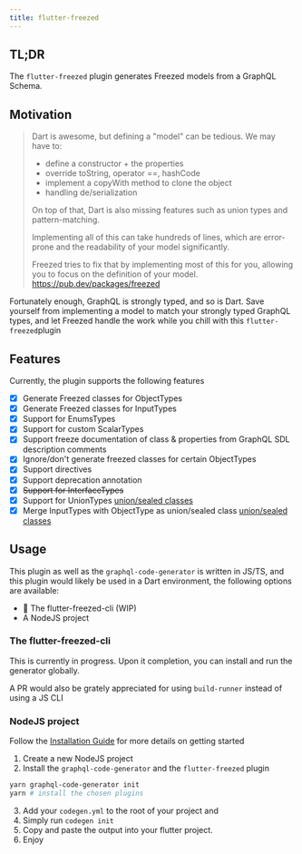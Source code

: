```yaml
---
title: flutter-freezed
---
```



<PluginHeader />


## TL;DR

The `flutter-freezed` plugin generates Freezed models from a GraphQL Schema.

## Motivation

> Dart is awesome, but defining a "model" can be tedious. We may have to:
>
> - define a constructor + the properties
> - override toString, operator ==, hashCode
> - implement a copyWith method to clone the object
> - handling de/serialization
>
> On top of that, Dart is also missing features such as union types and pattern-matching.
>
> Implementing all of this can take hundreds of lines, which are error-prone and the readability of your model significantly.
>
> Freezed tries to fix that by implementing most of this for you, allowing you to focus on the definition of your model.
> https://pub.dev/packages/freezed

Fortunately enough, GraphQL is strongly typed, and so is Dart.
Save yourself from implementing a model to match your strongly typed GraphQL types, and let Freezed handle the work while you chill with this `flutter-freezed`plugin

## Features
Currently, the plugin  supports the following features
- [x] Generate Freezed classes for ObjectTypes
- [x] Generate Freezed classes for InputTypes
- [x] Support for EnumsTypes
- [x] Support for custom ScalarTypes
- [x] Support freeze documentation of class & properties from GraphQL SDL description comments
- [x] Ignore/don't generate freezed classes for certain ObjectTypes
- [x] Support directives
- [x] Support deprecation annotation
- [x] ~~Support for InterfaceTypes~~
- [x] Support for UnionTypes [union/sealed classes](https://pub.dev/packages/freezed#unionssealed-classes)
- [x] Merge InputTypes with ObjectType as union/sealed class [union/sealed classes](https://pub.dev/packages/freezed#unionssealed-classes)

## Usage

This plugin as well as the `graphql-code-generator` is written in JS/TS, and this plugin would likely be used in a Dart environment, the following options are available:

- 🚧 The flutter-freezed-cli (WIP)
- A NodeJS project

### The flutter-freezed-cli
This is currently in progress. Upon it completion, you can install and run the generator globally.

A PR would also be grately appreciated for using `build-runner` instead of using a JS CLI

### NodeJS project
Follow the [Installation Guide](https://www.graphql-code-generator.com/docs/getting-started/installation) for more details on getting started

1. Create a new NodeJS project
2. Install the `graphql-code-generator` and the `flutter-freezed` plugin
  ```bash
  yarn graphql-code-generator init
  yarn # install the chosen plugins
  ```
3. Add your `codegen.yml` to the root of your project and
4. Simply run `codegen init`
5. Copy and paste the output into your flutter project.
6. Enjoy

```bash
```

